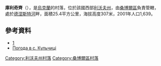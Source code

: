 {{coord|49|30|18|N|23|16|45|E|scale:30000|display=title}}

'''庫利奇齊'''（{{lang-uk|Кульчиці}}），是[[烏克蘭|烏克蘭]]的村落，位於該國西部[[利沃夫州|利沃夫州]]，由[[桑博爾區|桑博爾區]]負責管轄，處於[[德涅斯特河|德涅斯特河]]畔，面積25.4平方公里，海拔高度307米，2001年人口1,639。

==參考資料==
*[http://gska2.rada.gov.ua/pls/z7502/A005?rdat1=11.04.2015&rf7571=20804]{{dead link|date=2018年2月 |bot=InternetArchiveBot |fix-attempted=yes }}
* [http://weather.in.ua/ua/l'vovskaja/12729 Погода в с. Кульчиці] {{Wayback|url=http://weather.in.ua/ua/l%27vovskaja/12729 |date=20200919163625 }}

{{DEFAULTSORT:Кульчиці}}
[[Category:利沃夫州村落|Category:利沃夫州村落]]
[[Category:桑博爾區村落|Category:桑博爾區村落]]


{{Lviv-geo-stub}}
